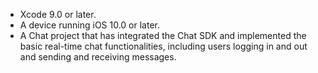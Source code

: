 <PlatformWrapper platform="ios">

- Xcode 9.0 or later.
- A device running iOS 10.0 or later.
- A Chat project that has integrated the Chat SDK and implemented the <Link to="../get-started/get-started-sdk?platform={{platform.PATH}}">basic real-time chat functionalities</Link>, including users logging in and out and sending and receiving messages.

</PlatformWrapper>
